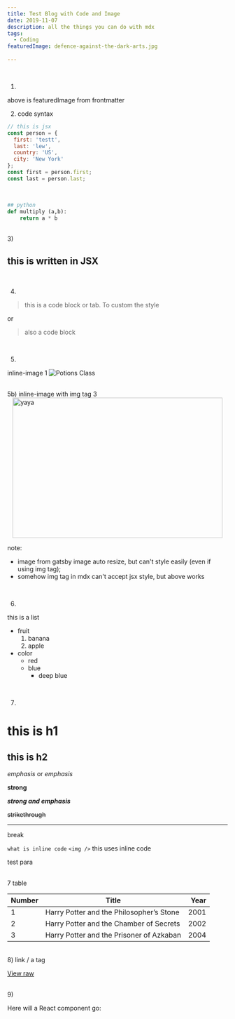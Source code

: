 ```yaml
---
title: Test Blog with Code and Image
date: 2019-11-07
description: all the things you can do with mdx
tags:
  - Coding
featuredImage: defence-against-the-dark-arts.jpg
  
---
```


<br />

1)
above is featuredImage from frontmatter
<br /> 

2)  code syntax
```jsx
// this is jsx
const person = {
  first: 'testt',
  last: 'lew',
  country: 'US',
  city: 'New York'
};
const first = person.first;
const last = person.last;
```

<br />

```python
## python
def multiply (a,b):
	return a * b
```

<br /> 
3)
<div style={{ padding: '10px 30px', backgroundColor: 'tomato', color: 'Green' }}>
  <h2 style={{ margin: "20px", "border-style": "solid" }}>this is written in JSX</h2>
</div>
<br /> 

4)
> this is a code block or tab.  To custom the style

or
<blockquote> also a code block </blockquote>

<br /> 

5)
inline-image 1
![Potions Class](./potions.jpg)

<br /> 
5b)
inline-image with img tag 3 

<img src="https://www.w3schools.com/w3css/img_snowtops.jpg" alt="yaya" width="480" height="320" style="display: block; margin-left: auto; margin-right: auto" />

note:  
- image from gatsby image auto resize, but can't style easily (even if using img tag);
- somehow img tag in mdx can't accept jsx style, but above works

<br /> 

6)

this is a list
- fruit
  1. banana
  2. apple
- color
  - red
  - blue
    - deep blue

<br /> 

7)  
# this is h1
## this is h2
*emphasis*  or _emphasis_

**strong** 


***strong and emphasis***


~~strikethrough~~  

--- 
break

`what is inline code`
`<img />` this uses inline code

<p style={{fontSize: '50px', lineHeight: 1.6, color: "red"}}> test para </p>


<br /> 
7
table

| Number | Title                                    | Year |
| ------ | ---------------------------------------- | ---: |
| 1      | Harry Potter and the Philosopher’s Stone | 2001 |
| 2      | Harry Potter and the Chamber of Secrets  | 2002 |
| 3      | Harry Potter and the Prisoner of Azkaban | 2004 |


<br /> 
8) link / a tag

[View raw](https://yinhow.wordpress.com)

<br />
9)

Here will a React component go:

<SpotifyPlayer
  uri="spotify:user:bbcamerica:playlist:3w18u69NplCpXVG4fQG726"
  size="large"
  theme="black"
  view="list"
/>





